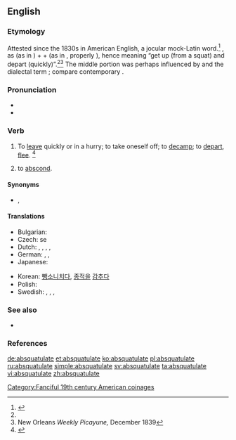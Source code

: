 ==English==
{{was wotd|2006|June|17}}

===Etymology===
Attested since the 1830s in American English, a jocular mock-Latin word.<ref name=quinion>{{R:World Wide Words|weirdwords/ww-abs1|Absquatulate|3 Aug. 2002}}</ref> {{blend|abscond|squat|perambulate|lang=en}}, as {{m|en|ab-||away (from)}} (as in {{m|en|abscond}}) + {{m|en|squat}} + {{m|en|*-ulate}} (as in {{m|en|perambulate}}, properly {{m|en|-ate}}), hence meaning “get up (from a squat) and depart (quickly)”.<ref name=quinion/><ref>New Orleans ''Weekly Picayune,'' December 1839</ref> The middle portion was perhaps influenced by {{m|en|-le||(frequentative)}} and the dialectal term {{m|en|squattle||depart}}; compare contemporary {{m|en|skedaddle}}.

===Pronunciation===
* {{IPA|/æb.ˈskwɑtʃ.ʊ.leɪt/|/æbz.ˈkwɑtʃ.ʊ.leɪt/|/æbz.ˈkwɑtʃ.ə.leɪt/|lang=en}}
* {{audio|en-us-absquatulate.ogg|Audio (US)|lang=en}}

===Verb===
{{en-verb|absquatulat}}

# {{lb|en|intransitive|slang}} To [[leave]] quickly or in a hurry; to take oneself off; to [[decamp]]; to [[depart]], [[flee]]. {{defdate|from 19th c.}}<ref name=SOED>{{R:SOED5|page=9}}</ref>
# {{lb|en|intransitive|slang}} to [[abscond]].

====Synonyms====
* {{sense|leave quickly}} {{l|en|abscond}}, {{l|en|decamp}}

====Translations====
{{trans-top|to leave quickly or in a hurry; to take oneself off; to decamp; to depart}}
* Bulgarian: {{t|bg|вдигам гълъбите}}
* Czech: {{t|cs|zdejchnout}} se
* Dutch: {{t|nl|er vanonder muizen}}, {{t|nl|'m smeren}}, {{t|nl|zijn biezen pakken}}, {{t+|nl|wegwezen}}, {{t|nl|er vanonder trekken}}
* German: {{t+|de|fliehen}}, {{t+|de|fortlaufen}}, {{t|de|davonmachen}}
* Japanese: {{t|ja|逃げる|tr=にげる, nigeru|sc=Jpan}}
{{trans-mid}}
* Korean: [[뺑소니]][[치다]], [[종적]]을 [[감추다]]
* Polish: {{t|pl|zwiewać}}
* Swedish: {{t+|sv|dunsta}}, {{t+|sv|smita}}, {{t+|sv|fly}}, {{t+|sv|dra}}
{{trans-bottom}}

===See also===
* {{l|en|Appendix:Fanciful 19th century American coinages}}

===References===
<references/>

[[Category:Fanciful 19th century American coinages]]

[[de:absquatulate]]
[[et:absquatulate]]
[[ko:absquatulate]]
[[pl:absquatulate]]
[[ru:absquatulate]]
[[simple:absquatulate]]
[[sv:absquatulate]]
[[ta:absquatulate]]
[[vi:absquatulate]]
[[zh:absquatulate]]